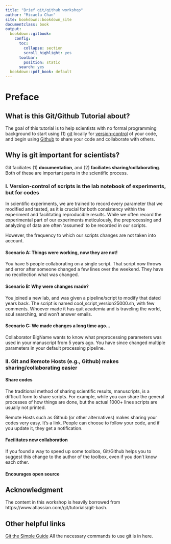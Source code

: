```yaml
---
title: "Brief git/github workshop"
author: "Micaela Chan"
site: bookdown::bookdown_site
documentclass: book
output:
  bookdown::gitbook: 
    config:
      toc:
        collapse: section
        scroll_highlight: yes
      toolbar:
        position: static
      search: yes
  bookdown::pdf_book: default
---
```


# Preface {-} 
## What is this Git/Github Tutorial about? {-} 

The goal of this tutorial is to help scientists with no formal programming background to start using (1) [git](https://git-scm.com/) locally for [version-control](https://en.wikipedia.org/wiki/Version_control) of your code, and begin using [Github](https://github.com) to share your code and collaborate with others.


## Why is git important for scientists? {-} 

Git faciliates (1) **documentation**, and (2) **faciliates sharing/collaborating**. Both of these are important parts in the scientific process. 

### I. Version-control of scripts is the lab notebook of experiments, but for codes{-} 

In scientific experiments, we are trained to record every parameter that we modified and tested, as it is crucial for both consistency  within the experiment and facilitating reproducible results. While we often record the experimental part of our experiments meticulously, the preprocessing and analyzing of data are often ‘assumed’ to be recorded in our scripts. 

However, the frequency to which our scripts changes are not taken into account. 

#### Scenario A: Things were working, now they are not!{-} 
You have 5 people collaborating on a single script. That script now throws and error after someone changed a few lines over the weekend. They have no recollection what was changed. 

#### Scenario B: Why were changes made? {-} 
You joined a new lab, and was given a pipeline/script to modify that dated years back. The script is named cool_script_version25000.sh, with few comments. Whoever made it has quit academia and is traveling the world, soul searching, and won’t answer emails. 

#### Scenario C: We made changes a long time ago… {-} 
Collaborator BigName wants to know what preprocessing parameters was used in your manuscript from 5 years ago.  You have since changed multiple parameters in your default processing pipeline. 

### II. Git and Remote Hosts (e.g., Github) makes sharing/collaborating easier {-} 

#### Share codes {-} 
The traditional method of sharing scientific results, manuscripts, is a difficult form to share scripts. For example, while you can share the general processes of how things are done, but the actual 1000+ lines scripts are usually not printed. 

Remote Hosts such as Github (or other alternatives) makes sharing your codes very easy. It’s a link. People can choose to follow your code, and if you update it, they get a notification. 

#### Facilitates new collaboration {-} 
If you found a way to speed up some toolbox, Git/Github helps you to suggest this change to the author of the toolbox, even if you don’t know each other.

#### Encourages open source {-} 




## Acknowledgment {-} 
The content in this workshop is heavily borrowed from https://www.atlassian.com/git/tutorials/git-bash.


## Other helpful links {-}

[Git the Simple Guide](https://rogerdudler.github.io/git-guide/)
All the necessary commands to use git is in here.

